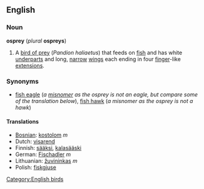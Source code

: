 ==English==
===Noun===
'''osprey''' (''plural'' '''ospreys''')

#A [[bird of prey]] (''Pandion haliaetus'') that feeds on [[fish]] and has white [[underparts]] and long, [[narrow]] [[wing]]s each ending in four [[finger]]-like [[extension]]s.

===Synonyms===
*[[fish eagle]] (''a [[misnomer]] as the osprey is not an eagle, but compare some of the translation below''), [[fish hawk]] (''a misnomer as the osprey is not a hawk'')

====Translations====
*[[Bosnian]]: [[kostolom]] ''m''
*Dutch: [[visarend]]
*Finnish: [[sääksi]], [[kalasääski]]
*German: [[Fischadler]] ''m''
*Lithuanian: [[žuvininkas]] ''m''
*Polish: [[fiskgjuse]]

[[Category:English birds]]